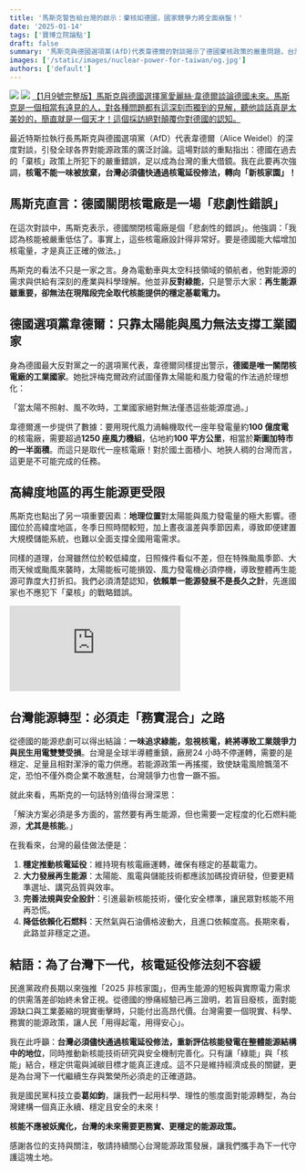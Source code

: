 ```yaml
---
title: '馬斯克警告給台灣的啟示：棄核如德國，國家競爭力將全面崩盤！'
date: '2025-01-14'
tags: ['寶博立院論點']
draft: false
summary: '馬斯克與德國選項黨(AfD)代表韋德爾的對談揭示了德國棄核政策的嚴重問題，台灣必須從中借鏡。文章分析了德國的能源轉型困境，探討了核電在能源結構中的重要性，並呼籲台灣應儘快通過核電延役修法，發展新核技術。'
images: ['/static/images/nuclear-power-for-taiwan/og.jpg']
authors: ['default']
---
```


![](/static/images/nuclear-power-for-taiwan/e1.jpg)
![](/static/images/nuclear-power-for-taiwan/e2.jpg)
[【1月9號完整版】馬斯克與德國選擇黨愛麗絲·韋德爾談論德國未來。馬斯克是一個相當有遠見的人，對各種問題都有這深刻而獨到的見解，聽他談話真是太美妙的，簡直就是一個天才！這個採訪絕對顛覆你對德國的認知。](https://www.youtube.com/watch?v=cvqmBEQO-_E)

最近特斯拉執行長馬斯克與德國選項黨（AfD）代表韋德爾（Alice Weidel）的深度對談，引發全球各界對能源政策的廣泛討論。這場對談的重點指出：德國在過去的「棄核」政策上所犯下的嚴重錯誤，足以成為台灣的重大借鏡。我在此要再次強調，**核電不能一味被放棄，台灣必須儘快通過核電延役修法，轉向「新核家園」！**

## 馬斯克直言：德國關閉核電廠是一場「悲劇性錯誤」

在這次對談中，馬斯克表示，德國關閉核電廠是個「悲劇性的錯誤」。他強調：「我認為核能被嚴重低估了。事實上，這些核電廠設計得非常好。要是德國能大幅增加核電量，才是真正正確的做法。」

馬斯克的看法不只是一家之言。身為電動車與太空科技領域的領航者，他對能源的需求與供給有深刻的產業與科學理解。他並非**反對綠能**，只是警示大家：**再生能源雖重要，卻無法在現階段完全取代核能提供的穩定基載電力。**

## 德國選項黨韋德爾：只靠太陽能與風力無法支撐工業國家

身為德國最大反對黨之一的選項黨代表，韋德爾同樣提出警示，**德國是唯一關閉核電廠的工業國家**。她批評梅克爾政府試圖僅靠太陽能和風力發電的作法過於理想化：

「當太陽不照射、風不吹時，工業國家絕對無法僅憑這些能源度過。」

韋德爾進一步提供了數據：要用現代風力渦輪機取代一座年發電量約**100 億度電**的核電廠，需要超過**1250 座風力機組**，佔地約**100 平方公里**，相當於**斯圖加特市的一半面積**。而這只是取代一座核電廠！對於國土面積小、地狹人稠的台灣而言，這更是不可能完成的任務。

## 高緯度地區的再生能源更受限

馬斯克也點出了另一項重要因素：**地理位置**對太陽能與風力發電量的極大影響。德國位於高緯度地區，冬季日照時間較短，加上晝夜溫差與季節因素，導致即便建置大規模儲能系統，也難以全面支撐全國用電需求。

同樣的道理，台灣雖然位於較低緯度，日照條件看似不差，但在特殊颱風季節、大雨天候或颱風來襲時，太陽能板可能損毀、風力發電機必須停機，導致整體再生能源可靠度大打折扣。我們必須清楚認知，**依賴單一能源發展不是長久之計**，先進國家也不應犯下「棄核」的戰略錯誤。

<iframe
  className="aspect-video w-full max-w-full"
  src="https://www.youtube-nocookie.com/embed/cvqmBEQO-_E"
  title="YouTube video player"
  frameborder="0"
  allow="accelerometer; autoplay; clipboard-write; encrypted-media; gyroscope; picture-in-picture; web-share"
  referrerpolicy="strict-origin-when-cross-origin"
  allowfullscreen
></iframe>

## 台灣能源轉型：必須走「務實混合」之路

從德國的能源悲劇可以得出結論：**一味追求綠能，忽視核電，終將導致工業競爭力與民生用電雙雙受損**。台灣是全球半導體重鎮，廠房24 小時不停運轉，需要的是穩定、足量且相對潔淨的電力供應。若能源政策一再搖擺，致使缺電風險飄蕩不定，恐怕不僅外商企業不敢進駐，台灣競爭力也會一蹶不振。

就此來看，馬斯克的一句話特別值得台灣深思：

「解決方案必須是多方面的，當然要有再生能源，但也需要一定程度的化石燃料能源，**尤其是核能**。」

在我看來，台灣的最佳做法便是：

1. **穩定推動核電延役**：維持現有核電廠運轉，確保有穩定的基載電力。
2. **大力發展再生能源**：太陽能、風電與儲能技術都應該加碼投資研發，但要更精準選址、講究品質與效率。
3. **完善法規與安全設計**：引進最新核能技術，優化安全標準，讓民眾對核能不用再恐慌。
4. **降低依賴化石燃料**：天然氣與石油價格波動大，且進口依賴度高。長期來看，此路並非穩定之道。

## 結語：為了台灣下一代，核電延役修法刻不容緩

民進黨政府長期以來強推「2025 非核家園」，但再生能源的短板與實際電力需求的供需落差卻始終未曾正視。從德國的慘痛經驗已再三證明，若盲目廢核，面對能源缺口與工業萎縮的現實衝擊時，只能付出高昂代價。台灣需要一個現實、科學、務實的能源政策，讓人民「用得起電，用得安心」。

我在此呼籲：**台灣必須儘快通過核電延役修法，重新評估核能發電在整體能源結構中的地位**，同時推動新核能技術研究與安全機制完善化。只有讓「綠能」與「核能」結合，穩定供電與減碳目標才能真正達成。這不只是維持經濟成長的關鍵，更是為台灣下一代繼續生存與繁榮所必須走的正確道路。

我是國民黨科技立委**葛如鈞**，讓我們一起用科學、理性的態度面對能源轉型，為台灣建構一個真正永續、穩定且安全的未來！

**核能不應被妖魔化，台灣的未來需要更務實、更穩定的能源政策。**

感謝各位的支持與關注，敬請持續關心台灣能源政策發展，讓我們攜手為下一代守護這塊土地。
